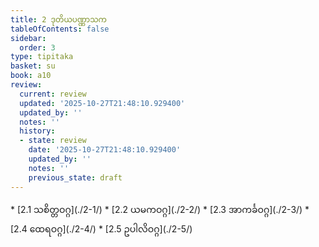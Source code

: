 ```yaml
---
title: 2 ဒုတိယပဏ္ဏာသက
tableOfContents: false
sidebar:
  order: 3
type: tipitaka
basket: su
book: a10
review:
  current: review
  updated: '2025-10-27T21:48:10.929400'
  updated_by: ''
  notes: ''
  history:
  - state: review
    date: '2025-10-27T21:48:10.929400'
    updated_by: ''
    notes: ''
    previous_state: draft
---
```



<ReviewStatus review={frontmatter.review} showDetails={true} />

<HypothesisAnnotation frontmatter={frontmatter} />

<DynamicBreadcrumb />



<TableOfContents book="a10" section="2">
* [2.1 သစိတ္တဝဂ္ဂ](./2-1/)
* [2.2 ယမကဝဂ္ဂ](./2-2/)
* [2.3 အာကင်္ခဝဂ္ဂ](./2-3/)
* [2.4 ထေရဝဂ္ဂ](./2-4/)
* [2.5 ဥပါလိဝဂ္ဂ](./2-5/)
</TableOfContents>